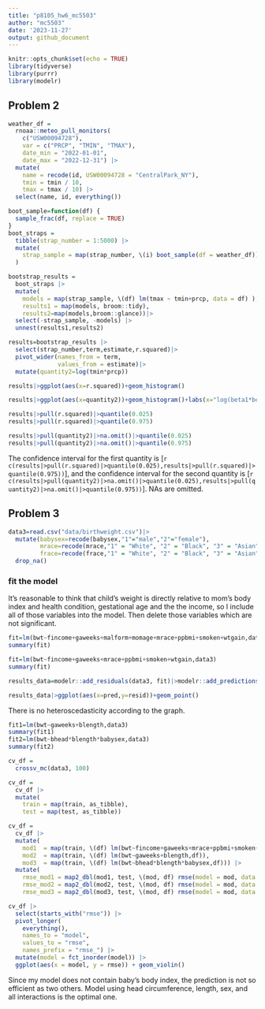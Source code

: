 ```yaml
---
title: "p8105_hw6_mc5503"
author: "mc5503"
date: '2023-11-27'
output: github_document
---
```


```r
knitr::opts_chunk$set(echo = TRUE)
library(tidyverse)
library(purrr)
library(modelr)
```

## Problem 2
```r
weather_df = 
  rnoaa::meteo_pull_monitors(
    c("USW00094728"),
    var = c("PRCP", "TMIN", "TMAX"), 
    date_min = "2022-01-01",
    date_max = "2022-12-31") |>
  mutate(
    name = recode(id, USW00094728 = "CentralPark_NY"),
    tmin = tmin / 10,
    tmax = tmax / 10) |>
  select(name, id, everything())
```

```r
boot_sample=function(df) {
  sample_frac(df, replace = TRUE)
}
boot_straps = 
  tibble(strap_number = 1:5000) |> 
  mutate(
    strap_sample = map(strap_number, \(i) boot_sample(df = weather_df))
  )
```

```r
bootstrap_results = 
  boot_straps |> 
  mutate(
    models = map(strap_sample, \(df) lm(tmax ~ tmin+prcp, data = df) ),
    results1 = map(models, broom::tidy),
    results2=map(models,broom::glance))|> 
  select(-strap_sample, -models) |> 
  unnest(results1,results2)
```

```r
results=bootstrap_results |> 
  select(strap_number,term,estimate,r.squared)|>
  pivot_wider(names_from = term,
              values_from = estimate)|>
  mutate(quantity2=log(tmin*prcp))

results|>ggplot(aes(x=r.squared))+geom_histogram()

results|>ggplot(aes(x=quantity2))+geom_histogram()+labs(x="log(beta1*beta2)")
```

```r
results|>pull(r.squared)|>quantile(0.025)
results|>pull(r.squared)|>quantile(0.975)

results|>pull(quantity2)|>na.omit()|>quantile(0.025)
results|>pull(quantity2)|>na.omit()|>quantile(0.975)
```

The confidence interval for the first quantity is [`r c(results|>pull(r.squared)|>quantile(0.025),results|>pull(r.squared)|>quantile(0.975))`], and the confidence interval for the second quantity is [`r c(results|>pull(quantity2)|>na.omit()|>quantile(0.025),results|>pull(quantity2)|>na.omit()|>quantile(0.975))`]. NAs are omitted.


## Problem 3
```r
data3=read.csv("data/birthweight.csv")|>
  mutate(babysex=recode(babysex,"1"="male","2"="female"),
         mrace=recode(mrace,"1" = "White", "2" = "Black", "3" = "Asian", '4' = "Puerto Rican", "8" = "Other"),
         frace=recode(frace,"1" = "White", "2" = "Black", "3" = "Asian", '4' = "Puerto Rican", '8' = "Other", "9" ="Unknown"))|>
  drop_na()
```

### fit the model
It's reasonable to think that child's weight is directly relative to mom's body index and health condition, gestational age and the the income, so I include all of those variables into the model. Then delete those variables which are not significant. 
```r
fit=lm(bwt~fincome+gaweeks+malform+momage+mrace+ppbmi+smoken+wtgain,data3)
summary(fit)

fit=lm(bwt~fincome+gaweeks+mrace+ppbmi+smoken+wtgain,data3)
summary(fit)
```

```r
results_data=modelr::add_residuals(data3, fit)|>modelr::add_predictions(fit)

results_data|>ggplot(aes(x=pred,y=resid))+geom_point()
```

There is no heteroscedasticity according to the graph.

```r
fit1=lm(bwt~gaweeks+blength,data3)
summary(fit1)
fit2=lm(bwt~bhead*blength*babysex,data3)
summary(fit2)
```

```r
cv_df = 
  crossv_mc(data3, 100) 

cv_df =
  cv_df |> 
  mutate(
    train = map(train, as_tibble),
    test = map(test, as_tibble))
```

```r
cv_df = 
  cv_df |> 
  mutate(
    mod1  = map(train, \(df) lm(bwt~fincome+gaweeks+mrace+ppbmi+smoken+wtgain,df)),
    mod2  = map(train, \(df) lm(bwt~gaweeks+blength,df)),
    mod3  = map(train, \(df) lm(bwt~bhead*blength*babysex,df))) |> 
  mutate(
    rmse_mod1 = map2_dbl(mod1, test, \(mod, df) rmse(model = mod, data = df)),
    rmse_mod2 = map2_dbl(mod2, test, \(mod, df) rmse(model = mod, data = df)),
    rmse_mod3 = map2_dbl(mod3, test, \(mod, df) rmse(model = mod, data = df)))
```

```r
cv_df |> 
  select(starts_with("rmse")) |> 
  pivot_longer(
    everything(),
    names_to = "model", 
    values_to = "rmse",
    names_prefix = "rmse_") |> 
  mutate(model = fct_inorder(model)) |> 
  ggplot(aes(x = model, y = rmse)) + geom_violin()
```

Since my model does not contain baby's body index, the prediction is not so efficient as two others. Model using head circumference, length, sex, and all interactions is the optimal one. 
